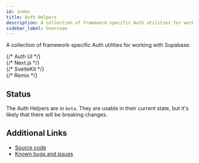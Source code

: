 ```yaml
---
id: index
title: Auth Helpers
description: A collection of framework-specific Auth utilities for working with Supabase.
sidebar_label: Overview
---
```



A collection of framework-specific Auth utilities for working with Supabase.

<div class="container" style={{ padding: 0 }}>
  <div class="grid grid-cols-12 gap-4">
    {/* Auth UI */}
    <div class="col-span-6">
      <ButtonCard
        class="card"
        to={'/guides/auth/auth-helpers/auth-ui'}
        title={'Auth UI'}
        description={'A pre-built React component for authenticating users.'}
        style={{ height: '100%' }}
      />
    </div>
    {/* Next.js */}
    <div class="col-span-6">
      <ButtonCard
        class="card"
        to={'/guides/auth/auth-helpers/nextjs'}
        title={'Next.js'}
        description={'Helpers for authenticating users in Next.js applications.'}
        style={{ height: '100%' }}
      />
    </div>
    {/* SvelteKit */}
    <div class="col-span-6">
      <ButtonCard
        class="card"
        to={'/guides/auth/auth-helpers/sveltekit'}
        title={'SvelteKit'}
        description={'Helpers for authenticating users in SvelteKit applications.'}
        style={{ height: '100%' }}
      />
    </div>
    {/* Remix */}
    <div class="col-span-6">
      <ButtonCard
        class="card"
        to={'/guides/auth/auth-helpers/remix'}
        title={'Remix'}
        description={'Helpers for authenticating users in Remix applications.'}
        style={{ height: '100%' }}
      />
    </div>
  </div>
</div>

## Status

The Auth Helpers are in `beta`. They are usable in their current state, but it's likely that there will be breaking changes.

## Additional Links

- [Source code](https://github.com/supabase/auth-helpers)
- [Known bugs and issues](https://github.com/supabase/auth-helpers/issues)
